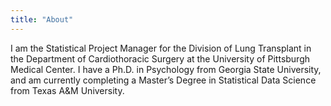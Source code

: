 ```yaml
---
title: "About"
---
```


I am the Statistical Project Manager for the Division of Lung Transplant in the Department of Cardiothoracic Surgery at the University of Pittsburgh Medical Center.  I have a Ph.D. in Psychology from Georgia State University, and am currently completing a Master's Degree in Statistical Data Science from Texas A&M University.